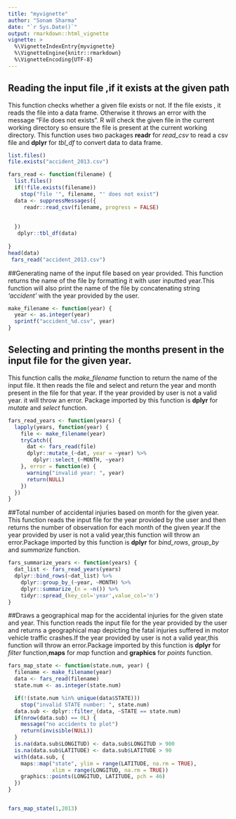 ```yaml
---
title: "myvignette"
author: "Sonam Sharma"
date: "`r Sys.Date()`"
output: rmarkdown::html_vignette
vignette: >
  %\VignetteIndexEntry{myvignette}
  %\VignetteEngine{knitr::rmarkdown}
  %\VignetteEncoding{UTF-8}
---
```


## Reading the input file ,if it exists at the given path
 This function checks whether a given file exists or not. If the file exists , it reads
 the file into a data frame. Otherwise it throws an error with the message "File <filename>  does  not exists".
 R will check the given file in the current working directory so ensure the file is present at the current working directory. 
 This function uses two packages **readr** for *read_csv* to read a csv file and **dplyr** for *tbl_df* to convert data to data frame.
```r
list.files()
file.exists("accident_2013.csv")
```


```r
fars_read <- function(filename) {
  list.files()
  if(!file.exists(filename))
    stop("file '", filename, "' does not exist")
  data <- suppressMessages({
     readr::read_csv(filename, progress = FALSE)
   
    
  })
   dplyr::tbl_df(data)
  
}
head(data)
 fars_read("accident_2013.csv")

```
##Generating name of the input file based on year provided.
This function returns the name of the file by formatting it with user inputted year.This function will also print the name of the file by concatenating string *'accident'* with the year provided by the user.


```r
make_filename <- function(year) {
  year <- as.integer(year)
  sprintf("accident_%d.csv", year)
}

```
## Selecting and printing the months present in the input file for the given year.
This function calls the *make_filename* function to return the name of the input file. It then reads the file and select and return the year and month present in the file for that year. If the year provided by user is not a valid year. it will throw an error. Package imported by this function is **dplyr** for *mutate* and *select* function. 

```r
fars_read_years <- function(years) {
  lapply(years, function(year) {
    file <- make_filename(year)
    tryCatch({
      dat <- fars_read(file)
      dplyr::mutate_(~dat, year = ~year) %>%
        dplyr::select_(~MONTH, ~year)
    }, error = function(e) {
      warning("invalid year: ", year)
      return(NULL)
    })
  })
}
```

##Total number of accidental injuries based on month for the given year.
This function reads the input file for the year provided by the user and then returns the number of observation for each month of the given year.If the year provided by user is not a valid year,this function will throw an error.Package imported by this function is **dplyr** for *bind_rows*, *group_by* and *summarize* function. 

```r
fars_summarize_years <- function(years) {
  dat_list <- fars_read_years(years)
  dplyr::bind_rows(~dat_list) %>%
    dplyr::group_by_(~year, ~MONTH) %>%
    dplyr::summarize_(n = ~n()) %>%
    tidyr::spread_(key_col='year',value_col='n')
}
```
##Draws a geographical map for the accidental injuries for the given state and year.
This function reads the input file for the year provided by the user and returns a geographical map depicting the fatal injuries suffered in motor vehicle traffic crashes.If the year provided by user is not a valid year,this function will throw an error.Package imported by this function is **dplyr** for *filter* function,**maps** for *map* function and **graphics** for *points* function. 
```r
fars_map_state <- function(state.num, year) {
  filename <- make_filename(year)
  data <- fars_read(filename)
  state.num <- as.integer(state.num)

  if(!(state.num %in% unique(data$STATE)))
    stop("invalid STATE number: ", state.num)
  data.sub <- dplyr::filter_(data, ~STATE == state.num)
  if(nrow(data.sub) == 0L) {
    message("no accidents to plot")
    return(invisible(NULL))
  }
  is.na(data.sub$LONGITUD) <- data.sub$LONGITUD > 900
  is.na(data.sub$LATITUDE) <- data.sub$LATITUDE > 90
  with(data.sub, {
    maps::map("state", ylim = range(LATITUDE, na.rm = TRUE),
              xlim = range(LONGITUD, na.rm = TRUE))
    graphics::points(LONGITUD, LATITUDE, pch = 46)
  })
}


fars_map_state(1,2013)



```

